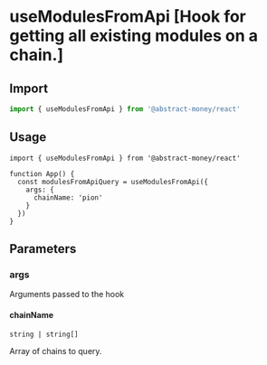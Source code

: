 
# useModulesFromApi [Hook for getting all existing modules on a chain.]

## Import

```ts twoslash 
import { useModulesFromApi } from '@abstract-money/react'
```

## Usage

```tsx twoslash [index.tsx]
import { useModulesFromApi } from '@abstract-money/react'

function App() {
  const modulesFromApiQuery = useModulesFromApi({
    args: {
      chainName: 'pion'
    }
  })
}
```

## Parameters

### args

Arguments passed to the hook

#### chainName

`string | string[]`

Array of chains to query.

<ParameterExtraSnippet />
<ParameterQuerySnippet />
